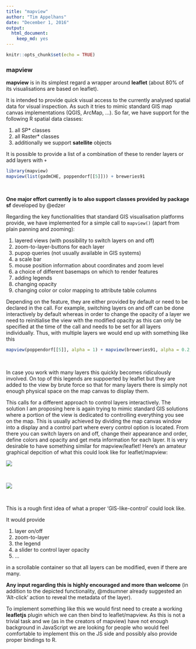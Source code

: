 ```yaml
---
title: "mapview"
author: "Tim Appelhans"
date: "December 1, 2016"
output: 
  html_document: 
    keep_md: yes
---
```


```r
knitr::opts_chunk$set(echo = TRUE)
```

### mapview 

**mapview** is in its simplest regard a wrapper around **leaflet** (about 80% of its visualisations are based on leaflet).

It is intended to provide quick visual access to the currently analysed spatial data for visual inspection. As such it tries to mimic standard GIS map canvas implementations (QGIS, ArcMap, ...). So far, we have support for the following R spatial data classes:

1. all SP* classes
2. all Raster* classes
3. additionally we support **satellite** objects

It is possible to provide a list of a combination of these to render layers or add layers with `+` 
```r
library(mapview)
mapview(list(gadmCHE, poppendorf[[5]])) + breweries91
```

<br>

**One major effort currently is to also support classes provided by package sf** developed by @edzer

Regarding the key functionalities that standard GIS visualisation platforms provide, we have implemented for a simple call to `mapview()` (apart from plain panning and zooming):

1. layered views (with possibility to switch layers on and off)
2. zoom-to-layer-buttons for each layer
3. pupop queries (not usually available in GIS systems)
4. a scale bar
5. mouse position information about coordinates and zoom level
6. a choice of different basemaps on which to render features
7. adding legends
8. changing opacity 
9. changing color or color mapping to attribute table columns

Depending on the feature, they are either provided by default or need to be declared in the call. For example, switching layers on and off can be done interactively by default whereas in order to change the opacity of a layer we need to reinitialise the view with the modified opacity as this can only be specified at the time of the call and needs to be set for all layers individually. Thus, with multiple layers we would end up with something like this

```r
mapview(poppendorf[[5]], alpha = 1) + mapview(breweries91, alpha = 0.2, alpha.regions = 0.2)
```

<br>

In case you work with many layers this quickly becomes ridiculously involved. On top of this legends are suppoerted by leaflet but they are added to the view by brute force so that for many layers there is simply not enough physical space on the map canvas to display them. 

This calls for a different approach to control layers interactively. The solution I am proposing here is again trying to mimic standard GIS solutions where a portion of the view is dedicated to controlling everything you see on the map. This is usually achieved by dividing the map canvas window into a display and a control part where every control option is located. From there you can switch layers on and off, change their appearance and order, define colors and opacity and get meta information for each layer. It is very desirable to have something similar for mapview/leaflet! Here's an amateur graphical depcition of what this could look like for leaflet/mapview:

![](../../images/leaflet_gis_control_01.jpg)

<br>

![](../../images/leaflet_gis_control_02.jpg)

<br>

This is a rough first idea of what a proper 'GIS-like-control' could look like. 

It would provide

1. layer on/off
2. zoom-to-layer
3. the legend
4. a slider to control layer opacity
5. ...

in a scrollable container so that all layers can be modified, even if there are many.

**Any input regarding this is highly encouraged and more than welcome** (in addition to the depicted functionality, @mdsumner already suggested an 'Alt-click' action to reveal the metadata of the layer).

To implement something like this we would first need to create a working **leafletjs** plugin which we can then bind to leaflet/mapview. As this is not a trivial task and we (as in the creators of mapview) have not enough background in JavaScript we are looking for people who would feel comfortable to implement this on the JS side and possibly also provide proper bindings to R. 
